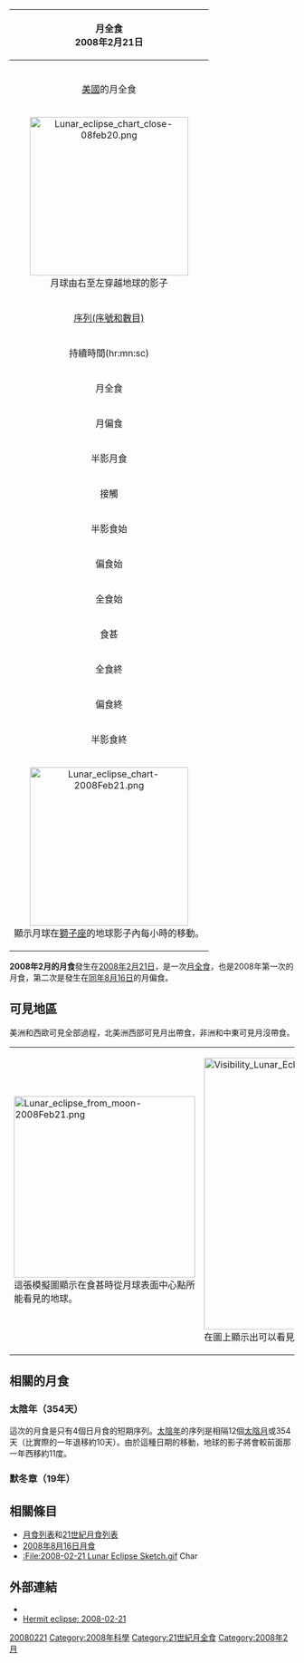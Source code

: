{| class="wikitable" align=right width=240
! bgcolor=#e7dcc3 colspan=2|月全食<BR>2008年2月21日
|-
| align=center colspan=2| <BR>[[美國|美國]]{{link-en|北比爾里卡|North Billerica, Massachusetts}}的月全食
|-
| align=center colspan=2| [[File:Lunar_eclipse_chart_close-08feb20.png|280px]]<BR>月球由右至左穿越地球的影子
|-
|align=center bgcolor=#c0d0e0| [[沙羅週期|序列(序號和數目)]] || 133 (26/71)
|-
!align=center bgcolor=#c0b0e0 colspan=2| 持續時間(hr:mn:sc)
|-
|align=center bgcolor=#b0a0e0 | 月全食 || 00:50:58
|-
|align=center bgcolor=#c0a0e0 | 月偏食 || 3:26:08
|-
|align=center bgcolor=#d0d0e0 | 半影月食 || 5:42:18
|-
!align=center bgcolor=#a0d0e0 colspan=2| 接觸
|-
|align=center bgcolor=#d0d0e0 |半影食始|| 0:34:59 [[UTC|UTC]]
|-
|align=center bgcolor=#c0a0e0 | 偏食始|| 1:42:59 UTC
|-
|align=center bgcolor=#b0a0e0 | 全食始|| 3:00:34 UTC
|-
|align=center bgcolor=#a0a0e0 | 食甚 || 3:26:05 UTC
|-
|align=center bgcolor=#b0a0e0 | 全食終 || 3:51:32 UTC
|-
|align=center bgcolor=#c0a0e0 | 偏食終|| 5:09:07 UTC
|-
|align=center bgcolor=#d0d0e0 | 半影食終 || 6:17:16 UTC
|-
| align=center colspan=2| [[Image:Lunar_eclipse_chart-2008Feb21.png|280px]]<BR>顯示月球在[[獅子座|獅子座]]的地球影子內每小時的移動。
|}
'''2008年2月的月食'''發生在[[2008年|2008年]][[2月21日|2月21日]]，是一次[[月食|月全食]]，也是2008年第一次的月食，第二次是發生在[[2008年8月的月食|同年8月16日]]的月偏食。

== 可見地區 ==
美洲和西歐可見全部過程，北美洲西部可見月出帶食，非洲和中東可見月沒帶食。

{| class=wikitable width=400
|[[File:Lunar_eclipse_from_moon-2008Feb21.png|320px]]<br />這張模擬圖顯示在食甚時從月球表面中心點所能看見的地球。
|[[File:Visibility_Lunar_Eclipse_2008-02-21.png|480px]]<br />在圖上顯示出可以看見這次月食的地區。
|}

== 相關的月食 ==
=== 太陰年（354天）===
這次的月食是只有4個日月食的短期序列。[[陰曆|太陰年]]的序列是相隔12個[[朔望月|太陰月]]或354天（比實際的一年退移約10天）。由於這種日期的移動，地球的影子將會較前面那一年西移約11度。

{{Lunar eclipse set 2006-2009}}

=== 默冬章（19年）===
{{Metonic lunar eclipse 1951-2027}}

== 相關條目 ==
{{Portal box|月球}}
*[[月食列表|月食列表]]和[[21世紀月食列表|21世紀月食列表]]
*[[2008年8月16日月食|2008年8月16日月食]]
* [[:File:2008-02-21_Lunar_Eclipse_Sketch.gif|:File:2008-02-21 Lunar Eclipse Sketch.gif]] Char

== 外部連結 ==
{{commons category|Lunar eclipse of 2008 February 21}}
* {{LEplot2001 link|2008|Feb|21|T}}
* [http://www.hermit.org/eclipse/2008-02-21/ Hermit eclipse: 2008-02-21]{{Wayback|url=http://www.hermit.org/eclipse/2008-02-21/ |date=20131203042917 }}

[[Category:2000年代月食|20080221]]
[[Category:2008年科學|Category:2008年科學]]
[[Category:21世紀月全食|Category:21世紀月全食]]
[[Category:2008年2月|Category:2008年2月]]


{{Lunar-eclipse-stub}}
{{月食}}